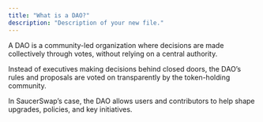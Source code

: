 ```yaml
---
title: "What is a DAO?"
description: "Description of your new file."
---
```


A DAO is a community-led organization where decisions are made collectively through votes, without relying on a central authority.

Instead of executives making decisions behind closed doors, the DAO’s rules and proposals are voted on transparently by the token-holding community.

In SaucerSwap’s case, the DAO allows users and contributors to help shape upgrades, policies, and key initiatives.